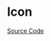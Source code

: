 
<Meta of={IconStories} />

# Icon

<Description of={Icon} />

[Source Code](https://github.com/Mezzanine-UI/mezzanine/blob/main/packages/react/src/Icon/Icon.tsx)

<ArgsTable of={Icon} />
